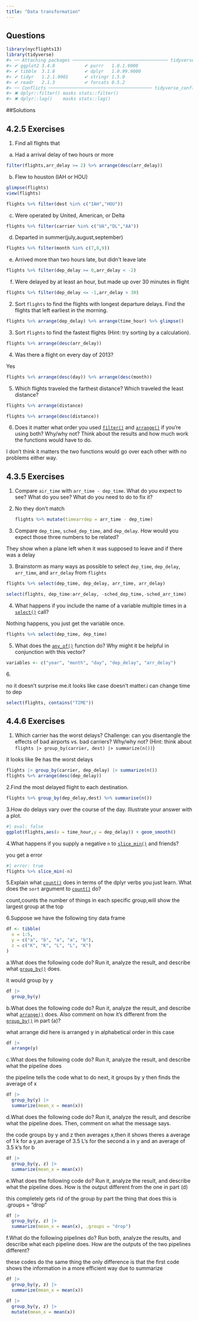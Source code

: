 ```yaml
---
title: "Data transformation"
---
```




## Questions




```r
library(nycflights13)
library(tidyverse)
#> ── Attaching packages ──────────────────────────────────── tidyverse 1.3.2 ──
#> ✔ ggplot2 3.4.0           ✔ purrr   1.0.1.9000 
#> ✔ tibble  3.1.8           ✔ dplyr   1.0.99.9000
#> ✔ tidyr   1.2.1.9001      ✔ stringr 1.5.0      
#> ✔ readr   2.1.3           ✔ forcats 0.5.2      
#> ── Conflicts ─────────────────────────────────────── tidyverse_conflicts() ──
#> ✖ dplyr::filter() masks stats::filter()
#> ✖ dplyr::lag()    masks stats::lag()
```

##Solutions

## 4.2.5 Exercises

1. Find all flights that

a. Had a arrival delay of two hours or more

```r


filter(flights,arr_delay >= 2) %>% arrange(desc(arr_delay))
```

b. Flew to houston (IAH or HOU)

```r

glimpse(flights)
view(flights)
```

```r

flights %>% filter(dest %in% c("IAH","HOU"))
```

c. Were operated by United, American, or Delta

```r
flights %>% filter(carrier %in% c("UA","DL","AA"))

```

d. Departed in summer(july,august,september)

```r
flights %>% filter(month %in% c(7,8,9))
```

e. Arrived more than two hours late, but didn't leave late

```r
flights %>% filter(dep_delay >= 0,arr_delay < -2)
```

f. Were delayed by at least an hour, but made up over 30 minutes in flight

```r
flights %>% filter(dep_delay <= -1,arr_delay > 30)
```

2. Sort `flights` to find the flights with longest departure delays. Find the flights that left earliest in the morning.

```r
flights %>% arrange(dep_delay) %>% arrange(time_hour) %>% glimpse()
```

3. Sort `flights` to find the fastest flights (Hint: try sorting by a calculation).

```r
flights %>% arrange(desc(arr_delay))
```

4. Was there a flight on every day of 2013?

Yes

```r
flights %>% arrange(desc(day)) %>% arrange(desc(month))
```

5. Which flights traveled the farthest distance? Which traveled the least distance?

```r
flights %>% arrange(distance) 
```

```r
flights %>% arrange(desc(distance))
```

6. Does it matter what order you used [`filter()`](https://dplyr.tidyverse.org/reference/filter.html) and [`arrange()`](https://dplyr.tidyverse.org/reference/arrange.html) if you're using both? Why/why not? Think about the results and how much work the functions would have to do.

I don't think it matters the two functions would go over each other with no problems either way.

## 4.3.5 Exercises

1.  Compare `air_time` with `arr_time - dep_time`. What do you expect to see? What do you see? What do you need to do to fix it?

2.  No they don't match

    ```r
    flights %>% mutate(timearrdep = arr_time - dep_time)
    ```

2. Compare `dep_time`, `sched_dep_time`, and `dep_delay`. How would you expect those three numbers to be related?

They show when a plane left when it was supposed to leave and if there was a delay

3. Brainstorm as many ways as possible to select `dep_time`, `dep_delay`, `arr_time`, and `arr_delay` from `flights`

```r
flights %>% select(dep_time, dep_delay, arr_time, arr_delay)
```

```r
select(flights, dep_time:arr_delay, -sched_dep_time,-sched_arr_time)
```

4. What happens if you include the name of a variable multiple times in a [`select()`](https://dplyr.tidyverse.org/reference/select.html) call?

Nothing happens, you just get the variable once.

```r
flights %>% select(dep_time, dep_time)
```

5. What does the [`any_of()`](https://tidyselect.r-lib.org/reference/all_of.html) function do? Why might it be helpful in conjunction with this vector?

```r
variables <- c("year", "month", "day", "dep_delay", "arr_delay")


```

6\.

no it doesn't surprise me.it looks like case doesn't matter.i can change time to dep

```r
select(flights, contains("TIME"))
```

## 4.4.6 Exercises

1.  Which carrier has the worst delays? Challenge: can you disentangle the effects of bad airports vs. bad carriers? Why/why not? (Hint: think about `flights |> group_by(carrier, dest) |> summarize(n())`)

it looks like 9e has the worst delays

```r
flights |> group_by(carrier, dep_delay) |> summarize(n())
flights %>% arrange(desc(dep_delay))
```

2.Find the most delayed flight to each destination.

```r
flights %>% group_by(dep_delay,dest) %>% summarise(n())
```

3.How do delays vary over the course of the day. Illustrate your answer with a plot.

```r
#| eval: false
ggplot(flights,aes(x = time_hour,y = dep_delay)) + geom_smooth()
```

4.What happens if you supply a negative `n` to [`slice_min()`](https://dplyr.tidyverse.org/reference/slice.html) and friends?

you get a error

```r
#| error: true
flights %>% slice_min(-n)
```

5.Explain what [`count()`](https://dplyr.tidyverse.org/reference/count.html) does in terms of the dplyr verbs you just learn. What does the `sort` argument to [`count()`](https://dplyr.tidyverse.org/reference/count.html) do?

count,counts the number of things in each specific group,will show the largest group at the top

6.Suppose we have the following tiny data frame

```r
df <- tibble(
  x = 1:5,
  y = c("a", "b", "a", "a", "b"),
  z = c("K", "K", "L", "L", "K")
)
```

a.What does the following code do? Run it, analyze the result, and describe what [`group_by()`](https://dplyr.tidyverse.org/reference/group_by.html) does.

it would group by y

```r
df |>
  group_by(y)
```

b.What does the following code do? Run it, analyze the result, and describe what [`arrange()`](https://dplyr.tidyverse.org/reference/arrange.html) does. Also comment on how it's different from the [`group_by()`](https://dplyr.tidyverse.org/reference/group_by.html) in part (a)?

what arrange did here is arranged y in alphabetical order in this case

```r
df |>
  arrange(y)
```

c.What does the following code do? Run it, analyze the result, and describe what the pipeline does

the pipeline tells the code what to do next, it groups by y then finds the average of x

```r
df |>
  group_by(y) |>
  summarize(mean_x = mean(x))
```

d.What does the following code do? Run it, analyze the result, and describe what the pipeline does. Then, comment on what the message says.

the code groups by y and z then averages x,then it shows theres a average of 1 k for a y,an average of 3.5 L's for the second a in y and an average of 3.5 k's for b

```r
df |>
  group_by(y, z) |>
  summarize(mean_x = mean(x))
```

e.What does the following code do? Run it, analyze the result, and describe what the pipeline does. How is the output different from the one in part (d)

this completely gets rid of the group by part the thing that does this is .groups = "drop"

```r
df |>
  group_by(y, z) |>
  summarize(mean_x = mean(x), .groups = "drop")
```

f.What do the following pipelines do? Run both, analyze the results, and describe what each pipeline does. How are the outputs of the two pipelines different?

these codes do the same thing the only difference is that the first code shows the information in a more efficient way due to summarize

```r
df |>
  group_by(y, z) |>
  summarize(mean_x = mean(x))

df |>
  group_by(y, z) |>
  mutate(mean_x = mean(x))
```
